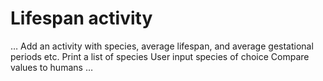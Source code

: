 # Lifespan activity 

... 
Add an activity with species, average lifespan, and average gestational periods etc. 
Print a list of species 
User input species of choice 
Compare values to humans 
... 